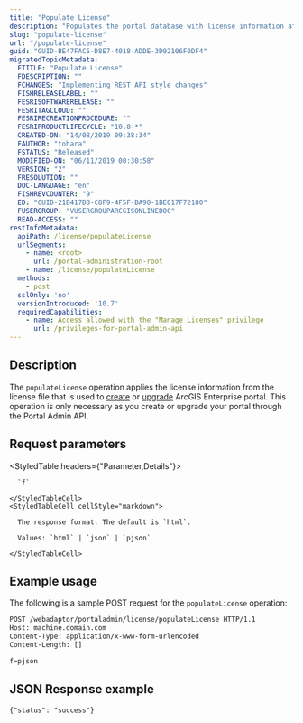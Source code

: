 ```yaml
---
title: "Populate License"
description: "Populates the portal database with license information after the portal site is created or upgraded."
slug: "populate-license"
url: "/populate-license"
guid: "GUID-BE47FAC5-D8E7-4018-ADDE-3D92106F0DF4"
migratedTopicMetadata:
  FTITLE: "Populate License"
  FDESCRIPTION: ""
  FCHANGES: "Implementing REST API style changes"
  FISHRELEASELABEL: ""
  FESRISOFTWARERELEASE: ""
  FESRITAGCLOUD: ""
  FESRIRECREATIONPROCEDURE: ""
  FESRIPRODUCTLIFECYCLE: "10.8-*"
  CREATED-ON: "14/08/2019 09:38:34"
  FAUTHOR: "tohara"
  FSTATUS: "Released"
  MODIFIED-ON: "06/11/2019 00:30:58"
  VERSION: "2"
  FRESOLUTION: ""
  DOC-LANGUAGE: "en"
  FISHREVCOUNTER: "9"
  ED: "GUID-21B417DB-C8F9-4F5F-BA90-1BE017F72180"
  FUSERGROUP: "VUSERGROUPARCGISONLINEDOC"
  READ-ACCESS: ""
restInfoMetadata:
  apiPath: /license/populateLicense
  urlSegments:
    - name: <root>
      url: /portal-administration-root
    - name: /license/populateLicense
  methods:
    - post
  sslOnly: 'no'
  versionIntroduced: '10.7'
  requiredCapabilities:
    - name: Access allowed with the "Manage Licenses" privilege
      url: /privileges-for-portal-admin-api
---
```


## Description

The `populateLicense` operation applies the license information from the license file that is used to [create](/create-site) or [upgrade](/upgrade) ArcGIS Enterprise portal. This operation is only necessary as you create or upgrade your portal through the Portal Admin API.

##  Request parameters

<StyledTable headers={"Parameter,Details"}>
  <StyledTableRow>
    <StyledTableCell cellStyle="markdown">

      `f` 

    </StyledTableCell>
    <StyledTableCell cellStyle="markdown">

      The response format. The default is `html`.

      Values: `html` | `json` | `pjson`

    </StyledTableCell>
  </StyledTableRow>
</StyledTable>

## Example usage

The following is a sample POST request for the `populateLicense` operation:

```markdown
POST /webadaptor/portaladmin/license/populateLicense HTTP/1.1
Host: machine.domain.com
Content-Type: application/x-www-form-urlencoded
Content-Length: []

f=pjson
``` 

## JSON Response example

```other
{"status": "success"}
```